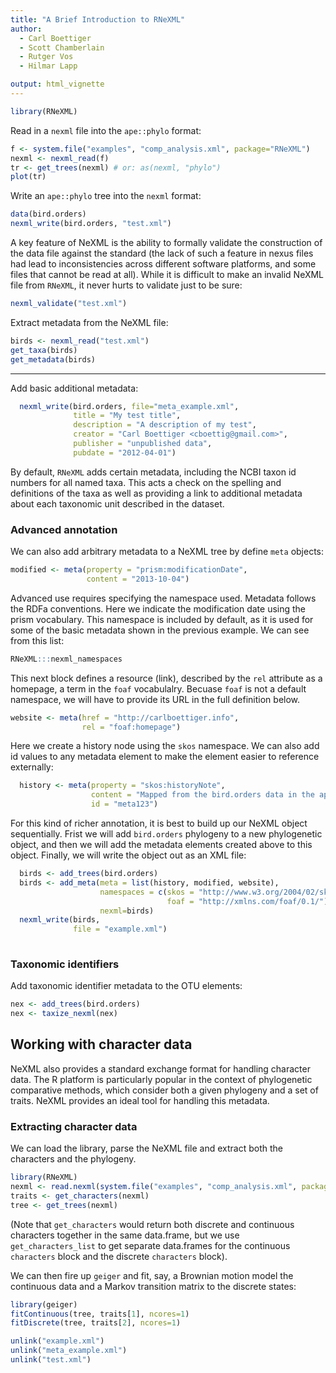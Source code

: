 ```yaml
---
title: "A Brief Introduction to RNeXML"
author:
  - Carl Boettiger
  - Scott Chamberlain
  - Rutger Vos
  - Hilmar Lapp

output: html_vignette
---
```


<!--
%\VignetteEngine{knitr::rmarkdown}
%\VignetteIndexEntry{A Brief Introduction to RNeXMLL}
-->


```r
library(RNeXML)
```

Read in a `nexml` file into the `ape::phylo` format:

```r
f <- system.file("examples", "comp_analysis.xml", package="RNeXML")
nexml <- nexml_read(f)
tr <- get_trees(nexml) # or: as(nexml, "phylo")
plot(tr)
```

Write an `ape::phylo` tree into the `nexml` format:

```r
data(bird.orders)
nexml_write(bird.orders, "test.xml")
```

A key feature of NeXML is the ability to formally validate the construction of the data file against the standard (the lack of such a feature in nexus files had lead to inconsistencies across different software platforms, and some files that cannot be read at all).  While it is difficult to make an invalid NeXML file from `RNeXML`, it never hurts to validate just to be sure:

```r
nexml_validate("test.xml")
```



Extract metadata from the NeXML file: 

```r
birds <- nexml_read("test.xml")
get_taxa(birds)
get_metadata(birds) 
```

--------------------------------------------


Add basic additional metadata:  

```r
  nexml_write(bird.orders, file="meta_example.xml",
              title = "My test title",
              description = "A description of my test",
              creator = "Carl Boettiger <cboettig@gmail.com>",
              publisher = "unpublished data",
              pubdate = "2012-04-01")

```
By default, `RNeXML` adds certain metadata, including the NCBI taxon id numbers for all named taxa.  This acts a check on the spelling and definitions of the taxa as well as providing a link to additional metadata about each taxonomic unit described in the dataset.  


### Advanced annotation


We can also add arbitrary metadata to a NeXML tree by define `meta` objects:

```r
modified <- meta(property = "prism:modificationDate",
                 content = "2013-10-04")
```

Advanced use requires specifying the namespace used.  Metadata follows the RDFa conventions.  Here we indicate the modification date using the prism vocabulary. This namespace is included by default, as it is used for some of the basic metadata shown in the previous example.  We can see from this list:

```r
RNeXML:::nexml_namespaces
```

This next block defines a resource (link), described by the `rel` attribute as a homepage, a term in the `foaf` vocabulalry.  Becuase `foaf` is not a default namespace, we will have to provide its URL in the full definition below. 

```r
website <- meta(href = "http://carlboettiger.info", 
                rel = "foaf:homepage")
```

Here we create a history node using the `skos` namespace.  We can also add id values to any metadata element to make the element easier to reference externally: 

```r
  history <- meta(property = "skos:historyNote", 
                  content = "Mapped from the bird.orders data in the ape package using RNeXML",
                  id = "meta123")
```

For this kind of richer annotation, it is best to build up our NeXML object sequentially. Frist
we will add `bird.orders` phylogeny to a new phylogenetic object, and then we will add the metadata
elements created above to this object. Finally, we will write the object out as an XML file:

```r
  birds <- add_trees(bird.orders)
  birds <- add_meta(meta = list(history, modified, website),
                    namespaces = c(skos = "http://www.w3.org/2004/02/skos/core#",
                                   foaf = "http://xmlns.com/foaf/0.1/"),
                    nexml=birds)
  nexml_write(birds, 
              file = "example.xml")
              

```

### Taxonomic identifiers

Add taxonomic identifier metadata to the OTU elements:
<!-- This block relies on a robust internet connection that can occassionally fail.  Also it's a bit slow, so don't run it. After all, this command is tested in the unit tests.-->

```r
nex <- add_trees(bird.orders)
nex <- taxize_nexml(nex)
```



## Working with character data

NeXML also provides a standard exchange format for handling character data.  The R platform is particularly popular in the context of phylogenetic comparative methods, which consider both a given phylogeny and a set of traits.  NeXML provides an ideal tool for handling this metadata.  

### Extracting character data

We can load the library, parse the NeXML file and extract both the characters and the phylogeny.  

```r
library(RNeXML)
nexml <- read.nexml(system.file("examples", "comp_analysis.xml", package="RNeXML"))
traits <- get_characters(nexml)
tree <- get_trees(nexml)
```

(Note that `get_characters` would return both discrete and continuous characters together in the same data.frame, but we use `get_characters_list` to get separate data.frames for the continuous `characters` block and the discrete `characters` block).  

We can then fire up `geiger` and fit, say, a Brownian motion model the continuous data and a Markov transition matrix to the discrete states:  

```r
library(geiger)
fitContinuous(tree, traits[1], ncores=1)
fitDiscrete(tree, traits[2], ncores=1)
```




```r
unlink("example.xml")
unlink("meta_example.xml")
unlink("test.xml")
```
